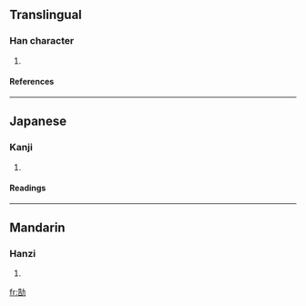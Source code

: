 ==Translingual==
===Han character===
{{Han char|rn=19|rad=力|as=07|sn=9|four=2462<sub>7</sub>|canj=竹口大尸 (HRKS)}}
# {{defn|Han}}
====References====
{{Han ref|kx=0147.260|dkj=02350|dj=0332.070|hdz=10371.070|uh=52C2|ud=21186|bh=CDF3|bd=52723}}
----
==Japanese==
===Kanji===
{{ja-kanji|grade=|rs=力07}}
# {{defn|Japanese}} 
====Readings====
{{ja-readings|on=[[こう]] (kō), [[ごう]] (gō)|kun=}}
----
==Mandarin==
===Hanzi===
{{cmn-hanzi|pin=[[chì]] (chi4), [[háo]] (hao2)|wg=ch'ih<sup>4</sup>, hao<sup>2</sup>}}
# {{defn|Mandarin}}

[[fr:勂]]